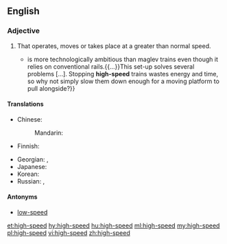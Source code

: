 ==English==

===Adjective===
{{en-adj|head=[[high]]-[[speed]]}}

# That operates, moves or takes place at a greater than normal speed.
#*{{quote-magazine|date=2013-06-01|volume=407|issue=8838
|page=13 (Technology Quarterly)|magazine={{w|The Economist}}
|title=[http://www.economist.com/news/technology-quarterly/21578516-transport-new-train-technologies-are-less-visible-and-spread-less-quickly Ideas coming down the track]
|passage=A “moving platform” scheme{{...}}is more technologically ambitious than maglev trains even though it relies on conventional rails.{{...}}This set-up solves several problems&nbsp;[&hellip;]. Stopping '''high-speed''' trains wastes energy and time, so why not simply slow them down enough for a moving platform to pull alongside?}}

====Translations====
{{trans-top|operates at greater than normal speed}}
* Chinese:
*: Mandarin: {{t+|cmn|高速|tr=gāosù|sc=Hani}}
* Finnish: {{t+|fi|nopea}}
{{trans-mid}}
* Georgian: {{t|ka|სწრაფმავალი|sc=Geor}}, {{t|ka|ჩქაროსნული|sc=Geor}}
* Japanese: {{t+|ja|高速|tr=こうそく, kōsoku|sc=Jpan}}
* Korean: {{t+|ko|고속|sc=Kore}}
* Russian: {{t+|ru|высо́коскоростно́й}}, {{t+|ru|скоростно́й}}
{{trans-bottom}}

====Antonyms====
* [[low-speed]]

[[et:high-speed]]
[[hy:high-speed]]
[[hu:high-speed]]
[[ml:high-speed]]
[[my:high-speed]]
[[pl:high-speed]]
[[vi:high-speed]]
[[zh:high-speed]]